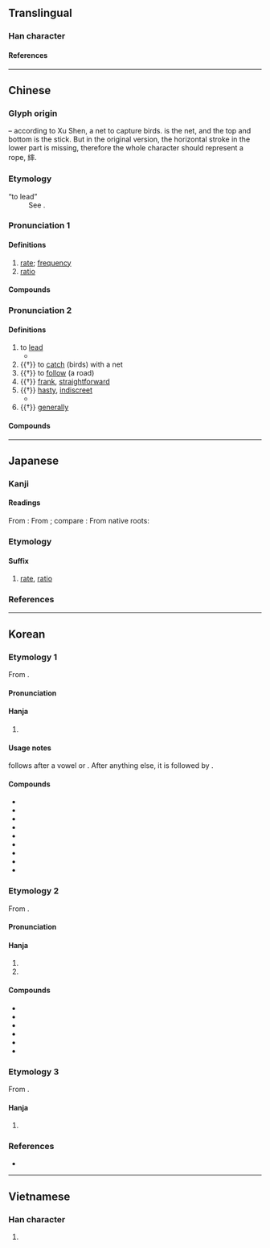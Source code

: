 {{also|卒}}
{{character info}}
{{character info|0xF961}}
{{character info|0xF9DB}}
==Translingual==

===Han character===
{{Han char|rn=95|rad=玄|as=06|sn=11|four=00403|canj=YIOJ|ids=⿱⿻玄⿱丷八十,⿳亠⿲冫幺⿱丿丶十}}

====References====
{{Han ref|kx=0725.050|dkj=20817|dj=1135.040|hdz=10289.030|uh=7387|ud=29575|bh=B276|bd=45686}}
{{Han ref|uh=F961}}
{{Han ref|uh=F9DB}}

----

==Chinese==
{{zh-forms|ss=⿱力十|alt=卛-ancient}}

===Glyph origin===
{{Han etym}}
{{liushu|p}} – according to Xu Shen, a net to capture birds. {{lang|zh|冫幺冫}}is the net, and the top and bottom is the stick. But in the original version, the horizontal stroke in the lower part is missing, therefore the whole character should represent a rope, 繂.

===Etymology===
; “to lead”
: See {{zh-l|*帥}}.

===Pronunciation 1===
{{zh-pron
|m=lǜ
|c=leot6,leot6-2
|md=lŭk
|mn=lu̍t
|mn-t=lug8
|w=5liq
|oc=2,2
|cat=n
}}

====Definitions====
{{zh-hanzi}}

# [[rate]]; [[frequency]]
# [[ratio]]

====Compounds====
{{zh-der|命中率|功率表|存活率|再犯率|出生率|定率|中心匯率|乖離率|使用率|功率|倍率|守備率|建蔽率|公用費率|安全率|名目利率|年增率|實質利率|單一稅率|得票率|匯率|低利率|年利率|固定匯率|功率比|低頻率|功率因數|圓周率|失業率|外匯匯率|利率政策|兌換率|協定稅率|彀率|利率|工率|周率|扣繳率|獲利率|收視率|特高頻率|比率|成長率|打擊率|普及率|掛牌匯率|牌告利率|或然率|犯罪率|稅率|效率|放大率|空屋率|浮動匯率|百分率|機械效率|拆款利率|發病率|死亡率|曲率|流動比率|率更|概率|發生率|月利率|機率預報|機率|驅蟲效率|關稅率|行車速率|錄取率|變動匯率|速率|離婚率|行政效率|電功率|自然率|頻率|零稅率|離心率|累進稅率|自由稅率|重貼現率|速動比率|貼現率|費率|自然利率|能率}}

===Pronunciation 2===
{{zh-pron
|m=shuài,shuò
|c=seot1
|md=sáuk
|mn=sut/xm,zz:sòe/soài
|mn_note=sut/sòe - literary; soài - vernacular (俗)
|mn-t=zug4/sug4
|w=4seq
|mc=y
|oc=1+3+4,1+3
|cat=v
}}

====Definitions====
{{zh-hanzi}}

# to [[lead]]
#* {{zh-x|辛 大怒，躍 馬 橫 刀，只 率{shuài} 數 騎 突-入 敵營 生擒 叛 將。|Xin burst into anger, galloped ahead with sword drawn, broke into the enemy camp '''leading''' but several mounted soldiers, and captured the general who had defected alive.|ref='''2000''', {{w|Liang Heng}}, “Slapping All Over the Banister”}}
# {{†}} to [[catch]] (birds) with a net
# {{†}} to [[follow]] (a road)
# {{†}} [[frank]], [[straightforward]]
# {{†}} [[hasty]], [[indiscreet]]
#* {{zh-x|^子路 率{shuài} 爾 而 對 曰：“千 乘 之 國……”|Zilu '''hastily and lightly''' replied: "Suppose the case of a State of ten thousand chariots..."|ref=Analects}}
# {{†}} [[generally]]

====Compounds====
{{zh-der|fold=1|兜率天宮|兜率天|坦率|大率|兜率宮|率真|率爾成章|率土宅心|整躬率物|率皆|率率|正身率下|率由舊章|率土同慶|率以為常|率然|率直|率爾|百獸率舞|率同|率先|督率|真率|相率|率馬以驥|勗率|疏率|率師|率領|率隊|率由舊則|率獸食人|率爾操觚|率性|率土歸心|率土之濱|渠率|直率|普天率土|草率|草率將事|親率|草率收兵|躬先表率|輕率|粗率|鳩率|統率|表率}}

----

==Japanese==
{{ja-kanji forms-IVS
|vs1=01
|vs2=03
|col-vs1=aj
|col-vs2=hdmj
|pic-kyu=U7387-kyu.svg
|ref={{R:ja:KDJ|1422|762}}
}}

===Kanji===
{{ja-kanji|grade=5|rs=玄06}}

====Readings====
From {{der|ja|ltc|-}} {{ltc-l|率}}:
{{ja-readings
|goon=しゅち, すい, そち
|kanon=すい, そつ
}}
From {{der|ja|ltc|-}}; compare {{cog|cmn|率|tr=lǜ}}:
{{ja-readings
|goon=りち
|kanon=りつ
}}
From native {{w|Japanese_language|Japanese}} roots:
{{ja-readings
|kun=ひき-いる<ひき-ゐる, あども-う<あども-ふ, おおむ-ね, おさ-<をさ-, したが-う<したが-ふ, わりあい-
|nanori=のり, より
}}

===Etymology===
{{ja-kanjitab|りつ|yomi=on}}

====Suffix====
{{ja-pos|suffix|りつ}}

# [[rate]], [[ratio]]

===References===
<references/>

----

==Korean==

===Etymology 1===
From {{der|ko|ltc|-}} {{ltc-l|率|tr=lwit}}.

{{collapse|
* {{hanja-dongguk|류ᇙ〮|lyúlq}}
|Historical readings
|bg=#FFFFFF}}

====Pronunciation====
{{ko-hanja-pron|률|율}}

====Hanja====
{{ko-hanja-search}}
{{ko-hanja|비율|률||율}}

# {{hanja form of|[[률]]/[[율]]|[[rate]], [[ratio]]}}

====Usage notes====
{{ko-l|율}} follows after a vowel or {{ko-l|ㄴ}}. After anything else, it is followed by {{ko-l|률}}.

====Compounds====
{{der-top3|Compounds}}
* {{ko-l|능률|能率}}
* {{ko-l|효율|效率}}
* {{ko-l|세율|稅率}}
* {{ko-l|배율|倍率}}
* {{ko-l|이율|利率}}
* {{ko-l|확률|[[probability]]|確率}}
* {{ko-l|환율|[[exchange rate]]|換率}}
* {{ko-l|비율|[[ratio]]|比率}}
* {{ko-l|원주율|圓周率}}
{{der-bottom}}

===Etymology 2===
From {{der|ko|ltc|-}} {{ltc-l|率|id=2}}.

{{collapse|
* {{hanja-dongguk|소ᇙ〮|swólq}}
* {{hanja-sinjeung|솔|swol|hun=ᄃᆞ릴 솔}}
|Historical readings
|bg=#FFFFFF}}

====Pronunciation====
{{ko-hanja-pron|솔}}

====Hanja====
{{ko-hanja|거느리다|거느릴|솔}}

# {{hanja form of|솔|to [[lead]]}}
# {{hanja form of|솔|[[frank]]; [[straightforward]]}}

====Compounds====
{{der-top3|Compounds}}
* {{ko-l|경솔|輕率}}
* {{ko-l|진솔|眞率}}
* {{ko-l|통솔|[[command]]; [[lead]]|統率}}
* {{ko-l|인솔|[[leading]]; [[guiding]]|引率}}
* {{ko-l|솔직|[[directness]]; [[frankness]]|率直}}
* {{ko-l|솔선|率先}}
{{der-bottom}}

===Etymology 3===
From {{der|ko|ltc|-}} {{ltc-l|率|id=1}}.

====Hanja====
{{ko-hanja|우두머리|수}}

# {{alt form|ko|帥||{{hanja form of|수|[[commander]]}}}}

===References===
* {{R:hanjadoc|7272}}

----

==Vietnamese==

===Han character===
{{vi-readings|reading=chuốt, sót, suất, suốt, sút, thoắt|rs=玄06}}

# {{rfdef|vi|sort=玄06}}
